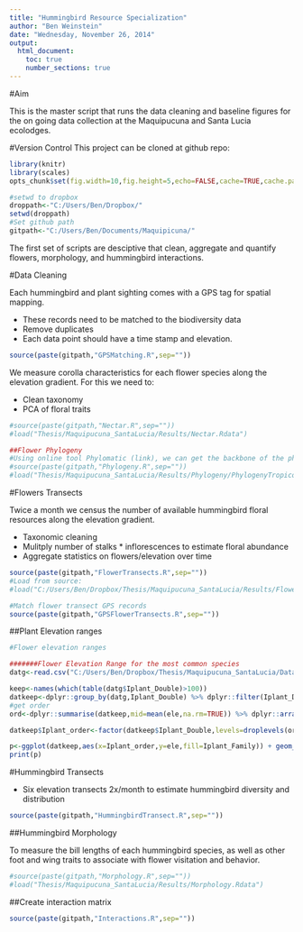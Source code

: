 ```yaml
---
title: "Hummingbird Resource Specialization"
author: "Ben Weinstein"
date: "Wednesday, November 26, 2014"
output:
  html_document:
    toc: true
    number_sections: true
---
```


#Aim

This is the master script that runs the data cleaning and baseline figures for the on going data collection at the Maquipucuna and Santa Lucia ecolodges.

#Version Control
This project can be cloned at github repo: 


```r
library(knitr)
library(scales)
opts_chunk$set(fig.width=10,fig.height=5,echo=FALSE,cache=TRUE,cache.path = 'Specialization_cache/', fig.path='figure/',warning=FALSE,message=FALSE, dpi=150)
```


```r
#setwd to dropbox
droppath<-"C:/Users/Ben/Dropbox/"
setwd(droppath)
#Set github path
gitpath<-"C:/Users/Ben/Documents/Maquipicuna/"
```

The first set of scripts are desciptive that clean, aggregate and quantify flowers, morphology, and hummingbird interactions.

#Data Cleaning

Each hummingbird and plant sighting comes with a GPS tag for spatial mapping. 

* These records need to be matched to the biodiversity data
* Remove duplicates
* Each data point should have a time stamp and elevation.

```r
source(paste(gitpath,"GPSMatching.R",sep=""))      
```

We measure corolla characteristics for each flower species along the elevation gradient. For this we need to:

* Clean taxonomy
* PCA of floral traits

```r
#source(paste(gitpath,"Nectar.R",sep=""))
#load("Thesis/Maquipucuna_SantaLucia/Results/Nectar.Rdata")
```

```r
##Flower Phylogeny
#Using online tool Phylomatic (link), we can get the backbone of the phylogeny of the flowers
#source(paste(gitpath,"Phylogeny.R",sep=""))
#load("Thesis/Maquipucuna_SantaLucia/Results/Phylogeny/PhylogenyTropicos.Rdata")
```

#Flowers Transects

Twice a month we census the number of available hummingbird floral resources along the elevation gradient. 

* Taxonomic cleaning
* Mulitply number of stalks * inflorescences to estimate floral abundance
* Aggregate statistics on flowers/elevation over time

```r
source(paste(gitpath,"FlowerTransects.R",sep=""))   
#Load from source:
#load("C:/Users/Ben/Dropbox/Thesis/Maquipucuna_SantaLucia/Results/FlowerTransect.Rdata")
```


```r
#Match flower transect GPS records
source(paste(gitpath,"GPSFlowerTransects.R",sep=""))   
```

##Plant Elevation ranges

```r
#Flower elevation ranges

#######Flower Elevation Range for the most common species
datg<-read.csv("C:/Users/Ben/Dropbox/Thesis/Maquipucuna_SantaLucia/Data2013/csv/FlowerTransectClean.csv")

keep<-names(which(table(datg$Iplant_Double)>100))
datkeep<-dplyr::group_by(datg,Iplant_Double) %>% dplyr::filter(Iplant_Double %in% keep)
#get order
ord<-dplyr::summarise(datkeep,mid=mean(ele,na.rm=TRUE)) %>% dplyr::arrange(mid) %>% dplyr::select(Iplant_Double)

datkeep$Iplant_order<-factor(datkeep$Iplant_Double,levels=droplevels(ord[[1]]))

p<-ggplot(datkeep,aes(x=Iplant_order,y=ele,fill=Iplant_Family)) + geom_boxplot() + theme_bw() + coord_flip() + labs(y="Elevation",x="Species",fill="Family")
print(p)
```

#Hummingbird Transects

* Six elevation transects 2x/month to estimate hummingbird diversity and distribution

```r
source(paste(gitpath,"HummingbirdTransect.R",sep="")) 
```

##Hummingbird Morphology

To measure the bill lengths of each hummingbird species, as well as other foot and wing traits to associate with flower visitation and behavior.

```r
#source(paste(gitpath,"Morphology.R",sep=""))
#load("Thesis/Maquipucuna_SantaLucia/Results/Morphology.Rdata")
```

##Create interaction matrix
```r
source(paste(gitpath,"Interactions.R",sep=""))
```
